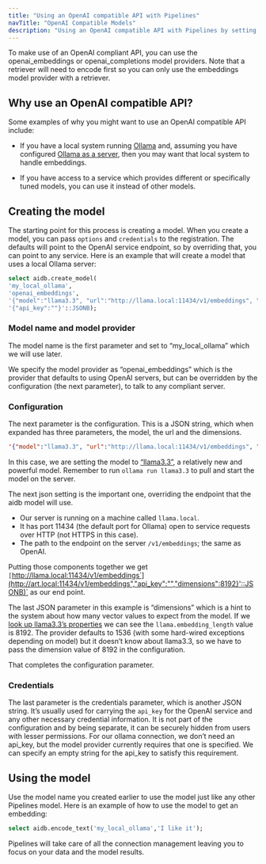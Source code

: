 ```yaml
---
title: "Using an OpenAI compatible API with Pipelines"
navTitle: "OpenAI Compatible Models"
description: "Using an OpenAI compatible API with Pipelines by setting options and credentials."
---
```


To make use of an OpenAI compliant API, you can use the openai_embeddings or openai_completions model providers. Note that a retriever will need to encode first so you can only use the embeddings model provider with a retriever.

## Why use an OpenAI compatible API?

Some examples of why you might want to use an OpenAI compatible API include:

* If you have a local system running [Ollama](https://ollama.com) and, assuming you have configured [Ollama as a server](https://github.com/ollama/ollama/blob/main/docs/faq.md#how-do-i-configure-ollama-server), then you may want that local system to handle embeddings.

* If you have access to a service which provides different or specifically tuned models, you can use it instead of other models.

## Creating the model

The starting point for this process is creating a model. When you create a model, you can pass `options` and `credentials` to the registration. The defaults will point to the OpenAI service endpoint, so by overriding that, you can point to any service. Here is an example that will create a model that uses a local Ollama server:

```sql
select aidb.create_model(
'my_local_ollama',
'openai_embeddings',
'{"model":"llama3.3", "url":"http://llama.local:11434/v1/embeddings", "dimensions":8192}'::JSONB,
'{"api_key":""}'::JSONB);
```

### Model name and model provider

The model name is the first parameter and set to “my_local_ollama” which we will use later.

We specify the model provider as “openai_embeddings” which is the provider that defaults to using OpenAI servers, but can be overridden by the configuration (the next parameter), to talk to any compliant server.

### Configuration

The next parameter is the configuration. This is a JSON string, which when expanded has three parameters, the model, the url and the dimensions.

```json
'{"model":"llama3.3", "url":"http://llama.local:11434/v1/embeddings", "dimensions":8192}'::JSONB
```

In this case, we are setting the model to [“llama3.3”](https://ollama.com/library/llama3.3), a relatively new and powerful model. Remember to run `ollama run llama3.3` to pull and start the model on the server.

The next json setting is the important one, overriding the endpoint that the aidb model will use. 

* Our server is running on a machine called `llama.local`.
* It has port 11434 (the default port for Ollama) open to service requests over HTTP (not HTTPS in this case).
* The path to the endpoint on the server `/v1/embeddings`; the same as OpenAI.

Putting those components together we get `[`http://llama.local:11434/v1/embeddings`](http://art.local:11434/v1/embeddings","api_key":"","dimensions":8192}'::JSONB)` as our end point.

The last JSON parameter in this example is “dimensions” which is a hint to the system about how many vector values to expect from the model. If we [look up llama3.3’s properties](https://ollama.com/library/llama3.3/blobs/4824460d29f2) we can see the `llama.embedding_length` value is 8192\. The provider defaults to 1536 (with some hard-wired exceptions depending on model) but it doesn’t know about llama3.3, so we have to pass the dimension value of 8192 in the configuration.

That completes the configuration parameter.

### Credentials

The last parameter is the credentials parameter, which is another JSON string. It’s usually used for carrying the `api_key` for the OpenAI service and any other necessary credential information. It is not part of the configuration and by being separate, it can be securely hidden from users with lesser permissions. For our ollama connection, we don’t need an api\_key, but the model provider currently requires that one is specified. We can specify an empty string for the api\_key to satisfy this requirement.

## Using the model

Use the model name you created earlier to use the model just like any other Pipelines model. Here is an example of how to use the model to get an embedding:

```sql
select aidb.encode_text('my_local_ollama','I like it');
```

Pipelines will take care of all the connection management leaving you to focus on your data and the model results.
